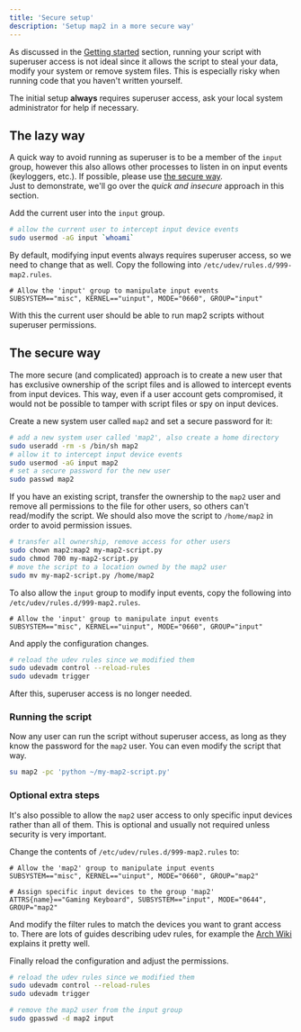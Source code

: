 ```yaml
---
title: 'Secure setup'
description: 'Setup map2 in a more secure way'
---
```


As discussed in the [Getting started](map2/en/basics/getting-started) section, running your script with
superuser access is not ideal since it allows the script to steal your data, modify your system or
remove system files. This is especially risky when running code that you haven't written yourself.


The initial setup **always** requires superuser access, ask your local system administrator for help if necessary.


## The lazy way

A quick way to avoid running as superuser is to be a member of the `input` group, however this
also allows other processes to listen in on input events (keyloggers, etc.).
If possible, please use [the secure way](#the-secure-way).  
Just to demonstrate, we'll go over the *quick and insecure* approach in this section.

Add the current user into the `input` group.

```bash
# allow the current user to intercept input device events
sudo usermod -aG input `whoami`
```

By default, modifying input events always requires superuser access, so we need to change that as
well.
Copy the following into `/etc/udev/rules.d/999-map2.rules`.

```
# Allow the 'input' group to manipulate input events
SUBSYSTEM=="misc", KERNEL=="uinput", MODE="0660", GROUP="input"
```

With this the current user should be able to run map2 scripts without superuser permissions.


## The secure way

The more secure (and complicated) approach is to create a new user that has exclusive ownership of the
script files and is allowed to intercept events from input devices.
This way, even if a user account gets compromised, it would not be possible to tamper with script files
or spy on input devices.




Create a new system user called `map2` and set a secure password for it:

```bash
# add a new system user called 'map2', also create a home directory
sudo useradd -rm -s /bin/sh map2
# allow it to intercept input device events
sudo usermod -aG input map2
# set a secure password for the new user
sudo passwd map2
```

If you have an existing script, transfer the ownership to the `map2` user and remove all permissions
to the file for other users, so others can't read/modify the script.
We should also move the script to `/home/map2` in order to avoid permission issues.

```bash
# transfer all ownership, remove access for other users
sudo chown map2:map2 my-map2-script.py
sudo chmod 700 my-map2-script.py
# move the script to a location owned by the map2 user
sudo mv my-map2-script.py /home/map2
```

To also allow the `input` group to modify input events,
copy the following into  
`/etc/udev/rules.d/999-map2.rules`.

```
# Allow the 'input' group to manipulate input events
SUBSYSTEM=="misc", KERNEL=="uinput", MODE="0660", GROUP="input"
```

And apply the configuration changes.

```bash
# reload the udev rules since we modified them
sudo udevadm control --reload-rules
sudo udevadm trigger
```

After this, superuser access is no longer needed.

### Running the script


Now any user can run the script without superuser access, as long as they know the password for the
`map2` user. You can even modify the script that way.

```bash
su map2 -pc 'python ~/my-map2-script.py'
```


### Optional extra steps

It's also possible to allow the `map2` user access to only specific input devices rather than all of them.
This is optional and usually not required unless security is very important.

Change the contents of `/etc/udev/rules.d/999-map2.rules` to:

```
# Allow the 'map2' group to manipulate input events
SUBSYSTEM=="misc", KERNEL=="uinput", MODE="0660", GROUP="map2"

# Assign specific input devices to the group 'map2'
ATTRS{name}=="Gaming Keyboard", SUBSYSTEM=="input", MODE="0644", GROUP="map2"
```

And modify the filter rules to match the devices you want to grant access to. There are lots of
guides describing udev rules, for example the [Arch Wiki](https://wiki.archlinux.org/title/udev)
explains it pretty well.

Finally reload the configuration and adjust the permissions.

```bash
# reload the udev rules since we modified them
sudo udevadm control --reload-rules
sudo udevadm trigger

# remove the map2 user from the input group
sudo gpasswd -d map2 input
```
